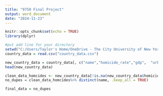 ---
title: "9750 Final Project"
output: word_document
date: "2024-11-23"
---

```{r setup, include=FALSE}
knitr::opts_chunk$set(echo = TRUE)
library(dplyr)

#put add line for your directory
setwd("C:/Users/Taylor's Home/OneDrive - The City University of New York/Fall 2024/STA 9750 Tools/STA 9750 Final Project/Global Data")
country_data = read.csv("country_data.csv")
```


```{r}
new_country_data = country_data[, c("name","homicide_rate","gdp",  "urban_population_growth", "pop_growth", "internet_users", "gdp_per_capita", "refugees")]
head(new_country_data)

clean_data_homcides <- new_country_data[!is.na(new_country_data$homicide_rate), ]
no_dupes = clean_data_homcides%>% distinct(name, .keep_all = TRUE)

final_data = no_dupes
```
